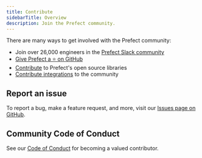 ```yaml
---
title: Contribute
sidebarTitle: Overview
description: Join the Prefect community.
---
```


There are many ways to get involved with the Prefect community:

- Join over 26,000 engineers in the [Prefect Slack community](https://prefect.io/slack)
- [Give Prefect a ⭐️ on GitHub](https://github.com/PrefectHQ/prefect)
- [Contribute](/community/install-contribute) to Prefect's open source libraries
- [Contribute integrations](/community/integrations) to the community

## Report an issue

To report a bug, make a feature request, and more, visit our [Issues page on GitHub](https://github.com/PrefectHQ/prefect/issues/new/choose).

## Community Code of Conduct

See our [Code of Conduct](/community/code-of-conduct) for becoming a valued contributor.